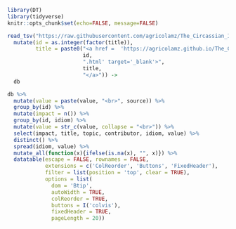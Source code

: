 <style> div.main-container { max-width: 1600px; } </style>

```r
library(DT)
library(tidyverse)
knitr::opts_chunk$set(echo=FALSE, message=FALSE)
```

```r
read_tsv("https://raw.githubusercontent.com/agricolamz/The_Circassian_Isoglosses_Database/master/database.csv") %>% 
  mutate(id = as.integer(factor(title)),
         title = paste0("<a href =  'https://agricolamz.github.io/The_Circassian_Isoglosses_Database/",
                        id,
                        ".html' target='_blank'>",
                        title,
                        "</a>")) ->
  db

db %>% 
  mutate(value = paste(value, "<br>", source)) %>%
  group_by(id) %>% 
  mutate(impact = n()) %>%
  group_by(id, idiom) %>% 
  mutate(value = str_c(value, collapse = "<br>")) %>% 
  select(impact, title, topic, contributor, idiom, value) %>% 
  distinct() %>% 
  spread(idiom, value) %>% 
  mutate_all(function(x){ifelse(is.na(x), "", x)}) %>% 
  datatable(escape = FALSE, rownames = FALSE,
            extensions = c('ColReorder', 'Buttons', 'FixedHeader'),
            filter = list(position = 'top', clear = TRUE),
            options = list(
              dom = 'Btip', 
              autoWidth = TRUE, 
              colReorder = TRUE, 
              buttons = I('colvis'),
              fixedHeader = TRUE,
              pageLength = 20))
```